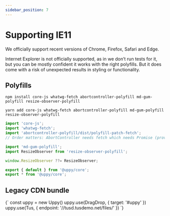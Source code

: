 ```yaml
---
sidebar_position: 7
---
```




# Supporting IE11

We officially support recent versions of Chrome, Firefox, Safari and Edge.

Internet Explorer is not officially supported, as in we don’t run tests for it,
but you can be mostly confident it works with the right polyfills. But it does
come with a risk of unexpected results in styling or functionality.

## Polyfills

<Tabs>
  <TabItem value="npm" label="NPM" default>

```shell
npm install core-js whatwg-fetch abortcontroller-polyfill md-gum-polyfill resize-observer-polyfill
```

  </TabItem>

  <TabItem value="yarn" label="Yarn">

```shell
yarn add core-js whatwg-fetch abortcontroller-polyfill md-gum-polyfill resize-observer-polyfill
```

  </TabItem>
</Tabs>

```js
import 'core-js';
import 'whatwg-fetch';
import 'abortcontroller-polyfill/dist/polyfill-patch-fetch';
// Order matters: AbortController needs fetch which needs Promise (provided by core-js).

import 'md-gum-polyfill';
import ResizeObserver from 'resize-observer-polyfill';

window.ResizeObserver ??= ResizeObserver;

export { default } from '@uppy/core';
export * from '@uppy/core';
```

## Legacy CDN bundle

<UppyCdnExample uppyJsName="uppy.legacy.min.js">
	{`
    const uppy = new Uppy()
    uppy.use(DragDrop, { target: '#uppy' })
    uppy.use(Tus, { endpoint: '//tusd.tusdemo.net/files/' })
  `}
</UppyCdnExample>
